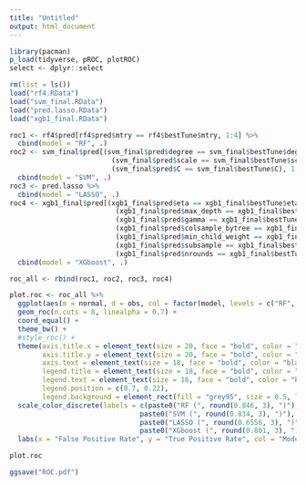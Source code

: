 ---
title: "Untitled"
output: html_document
---

```{r}
library(pacman)
p_load(tidyverse, pROC, plotROC)
select <- dplyr::select
```

```{r}
rm(list = ls())
load("rf4.RData")
load("svm_final.RData")
load("pred.lasso.RData")
load("xgb1_final.RData")
```

```{r}
roc1 <- rf4$pred[rf4$pred$mtry == rf4$bestTune$mtry, 1:4] %>%
  cbind(model = "RF", .)
roc2 <- svm_final$pred[(svm_final$pred$degree == svm_final$bestTune$degree)&
                         (svm_final$pred$scale == svm_final$bestTune$scale)&
                         (svm_final$pred$C == svm_final$bestTune$C), 1:4] %>%
  cbind(model = "SVM", .)
roc3 <- pred.lasso %>% 
  cbind(model = "LASSO", .)
roc4 <- xgb1_final$pred[(xgb1_final$pred$eta == xgb1_final$bestTune$eta)&
                          (xgb1_final$pred$max_depth == xgb1_final$bestTune$max_depth)&
                          (xgb1_final$pred$gamma == xgb1_final$bestTune$gamma)&
                          (xgb1_final$pred$colsample_bytree == xgb1_final$bestTune$colsample_bytree)&
                          (xgb1_final$pred$min_child_weight == xgb1_final$bestTune$min_child_weight)&
                          (xgb1_final$pred$subsample == xgb1_final$bestTune$subsample)&
                          (xgb1_final$pred$nrounds == xgb1_final$bestTune$nrounds), c(1, 2, 4, 5)] %>% 
  cbind(model = "XGboost", .)

roc_all <- rbind(roc1, roc2, roc3, roc4)
```

```{r, fig.height = 5, fig.width = 5.5}
plot.roc <- roc_all %>%
  ggplot(aes(m = normal, d = obs, col = factor(model, levels = c("RF", "SVM", "LASSO","XGboost")))) +
  geom_roc(n.cuts = 0, linealpha = 0.7) +
  coord_equal() +
  theme_bw() +
  #style_roc() +
  theme(axis.title.x = element_text(size = 20, face = "bold", color = "black", vjust = 0.5), 
        axis.title.y = element_text(size = 20, face = "bold", color = "black", vjust = 1.5), 
        axis.text = element_text(size = 18, face = "bold", color = "black"), 
        legend.title = element_text(size = 18, face = "bold", color = "black"), 
        legend.text = element_text(size = 16, face = "bold", color = "black"), 
        legend.position = c(0.7, 0.22),
        legend.background = element_rect(fill = "grey95", size = 0.5, linetype = "solid", color = "black")) +
  scale_color_discrete(labels = c(paste0("RF (", round(0.846, 3), ")"),
                                paste0("SVM (", round(0.834, 3), ")"),
                                paste0("LASSO (", round(0.6556, 3), ")"),
                                paste0("XGboost (", round(0.801, 3), ")"))) +
  labs(x = "False Positive Rate", y = "True Positive Rate", col = "Model (AUC)")

plot.roc

ggsave("ROC.pdf")
```








